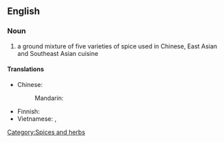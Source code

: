 {{wikipedia}}
==English==

===Noun===
{{en-noun|-}}

# a ground mixture of five varieties of spice used in Chinese, East Asian and Southeast Asian cuisine

====Translations====
{{trans-top|ground mixture}}
* Chinese:
*: Mandarin: {{t-|cmn|五香粉|tr=wǔxiāngfěn|sc=Hani}}
{{trans-mid}}
* Finnish: {{t-|fi|viismauste}}
* Vietnamese: {{t|vi|bột  ngũ vị hương}}, {{t|vi|ngũ  vị hương}}
{{trans-bottom}}

[[Category:Spices and herbs]]